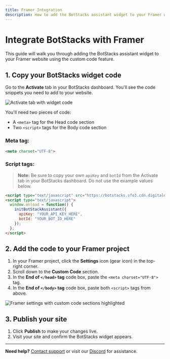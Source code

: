 ```yaml
---
title: Framer Integration
description: How to add the BotStacks assistant widget to your Framer website.
---
```


# Integrate BotStacks with Framer

This guide will walk you through adding the BotStacks assistant widget to your Framer website using the custom code feature.

## 1. Copy your BotStacks widget code

Go to the **Activate** tab in your BotStacks dashboard. You'll see the code snippets you need to add to your website.

<img alt="Activate tab with widget code" src="/images/integrations/activate.png" />

You'll need two pieces of code:
- A `<meta>` tag for the Head code section
- Two `<script>` tags for the Body code section

### Meta tag:

```html
<meta charset="UTF-8">
```

### Script tags:

> **Note:** Be sure to copy your own `apiKey` and `botId` from the Activate tab in your BotStacks dashboard. Do not use the example values below.

```html
<script type="text/javascript" src="https://botstacks.sfo3.cdn.digitaloceanspaces.com/webassistant.js"></script>
<script type="text/javascript">
  window.onload = function() {
    initBotStackAssistant({
      apiKey: "YOUR_API_KEY_HERE",
      botId: "YOUR_BOT_ID_HERE"
    });
  };
</script>
```

## 2. Add the code to your Framer project

1. In your Framer project, click the **Settings** icon (gear icon) in the top-right corner.
2. Scroll down to the **Custom Code** section.
3. In the **End of `</head>` tag** code box, paste the `<meta charset="UTF-8">` tag.
4. In the **End of `</body>` tag** code box, paste both `<script>` tags from above.

<img alt="Framer settings with custom code sections highlighted" src="/images/integrations/framer_custom_code.png" />

## 3. Publish your site

1. Click **Publish** to make your changes live.
2. Visit your site and confirm the BotStacks widget appears.

---

**Need help?** [Contact support](https://www.botstacks.ai/contact) or visit our [Discord](https://discord.gg/zdEYM3nrHW) for assistance. 
